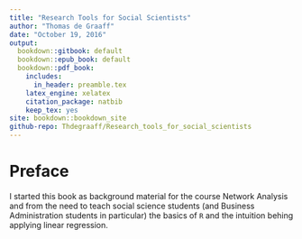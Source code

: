 ```yaml
---
title: "Research Tools for Social Scientists"
author: "Thomas de Graaff"
date: "October 19, 2016"
output: 
  bookdown::gitbook: default
  bookdown::epub_book: default
  bookdown::pdf_book:
    includes:
      in_header: preamble.tex
    latex_engine: xelatex
    citation_package: natbib
    keep_tex: yes
site: bookdown::bookdown_site
github-repo: Thdegraaff/Research_tools_for_social_scientists
---
```


# Preface 

I started this book as background material for the course Network Analysis and from the need to teach social science students (and Business Administration students in particular) the basics of `R` and the intuition behing applying linear regression.

